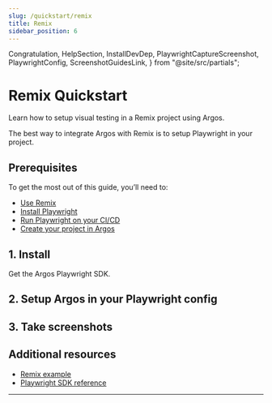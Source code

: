 ```yaml
---
slug: /quickstart/remix
title: Remix
sidebar_position: 6
---
```


  Congratulation,
  HelpSection,
  InstallDevDep,
  PlaywrightCaptureScreenshot,
  PlaywrightConfig,
  ScreenshotGuidesLink,
} from "@site/src/partials";

# Remix Quickstart

Learn how to setup visual testing in a Remix project using Argos.

The best way to integrate Argos with Remix is to setup Playwright in your project.

## Prerequisites

To get the most out of this guide, you’ll need to:

- [Use Remix](https://remix.run/)
- [Install Playwright](https://playwright.dev/docs/intro)
- [Run Playwright on your CI/CD](https://playwright.dev/docs/ci-intro#on-pushpull_request)
- [Create your project in Argos](https://app.argos-ci.com/new)

## 1. Install

Get the Argos Playwright SDK.

<InstallDevDep dependency="@argos-ci/playwright" />

## 2. Setup Argos in your Playwright config

<PlaywrightConfig />

## 3. Take screenshots

<PlaywrightCaptureScreenshot />
<ScreenshotGuidesLink />

<Congratulation />

## Additional resources

- [Remix example](https://github.com/argos-ci/argos/tree/main/examples/remix)
- [Playwright SDK reference](/playwright)

---

<HelpSection />
